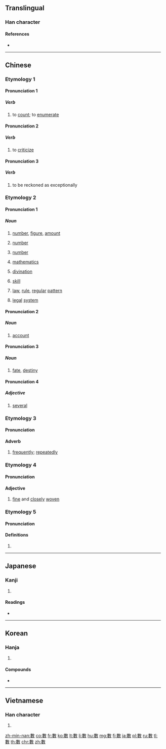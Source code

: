 ==Translingual==

===Han character===
{{Han char|rn=66|rad=攴|as=11|sn=15|four=58440|canj=LVOK|ids=⿰婁攵}}

====References====
* {{Han ref|kx=0475.040|dkj=13363|dj=0829.070|hdz=21474.010|uh=6578|ud=25976|bh=BCC6|bd=48326}}

----

==Chinese==
{{zh-forms|s=数}}

===Etymology 1===

====Pronunciation 1====
{{zh-pron
|m=shǔ
|c=sou2
|h=pfs=
|mn=siàu
|mn_note=vernacular reading
|mc=1
|oc=1,1
|ma=
|cat=v
}}

=====Verb=====
{{zh-verb}}

# to [[count]]; to [[enumerate]]

====Pronunciation 2====
{{zh-pron
|m=shǔ
|c=sou2
|h=pfs=
|mn=só͘/sò͘
|mn_note=literary reading
|mc=1
|oc=1,1
|ma=
|cat=v
}}

=====Verb=====
{{zh-verb}}

# to [[criticize]]
#: {{zh-usex|數{shǔ}落|to criticize, to scold}}

====Pronunciation 3====
{{zh-pron
|m=shǔ
|c=sou2
|h=pfs=
|mn=
|mc=1
|oc=1,1
|ma=
|cat=v
}}

=====Verb=====
{{zh-verb}}

# to be reckoned as exceptionally
#: {{zh-usex|數{shǔ}一.數{shǔ}二|to be reckoned as first or second, to be one of the best}}

===Etymology 2===

====Pronunciation 1====
{{zh-pron
|m=shù
|c=sou3
|h=pfs=su
|mn=sò͘
|mn_note=literary reading
|mc=2
|oc=2,2
|ma=
|cat=n
}}

=====Noun=====
{{zh-noun|mw=個}}

# [[number]], [[figure]], [[amount]]
#: {{zh-usex|人數|population}}
# {{lb|zh|mathematics}} [[number]]
#: {{zh-usex|整數|integer}}
# {{lb|zh|grammar}} [[number]]
#: {{zh-usex|單數|singular}}
# {{zh-obsolete}} [[mathematics]] {{gloss|one of the Six Arts}}
# {{zh-obsolete}} [[divination]]
# {{zh-obsolete}} [[skill]]
# {{zh-obsolete}} [[law]], [[rule]], [[regular]] [[pattern]]
# {{zh-obsolete}} [[legal]] [[system]]

====Pronunciation 2====
{{zh-pron
|m=
|c=sou3
|h=pfs=sṳ
|mn=siàu
|mn_note=vernacular reading
|mc=2
|oc=2,2
|ma=
|cat=n
}}

=====Noun=====
{{zh-noun}}

# {{lb|zh|Cantonese|Hakka|Min Nan}} [[account]]
#: {{zh-usex|數{sou3}簿{bou6-2}|'''account''' book|C}}

====Pronunciation 3====
{{zh-pron
|m=shù
|c=sou3
|h=pfs=sṳ
|mn=sò͘
|mn_note=literary reading
|mc=2
|oc=2,2
|ma=
|cat=n
}}

=====Noun=====
{{zh-noun}}

# [[fate]], [[destiny]]
#: {{zh-usex|氣數|'''fate'''}}

====Pronunciation 4====
{{zh-pron
|m=shù
|c=sou3
|h=pfs=
|mn=
|mc=2
|oc=2,2
|ma=
|cat=adj
}}

=====Adjective=====
{{zh-adj}}

# [[several]]

===Etymology 3===

====Pronunciation====
{{zh-pron
|m=shuò
|c=sok3
|h=pfs=
|mn=siàu/sok
|mc=3
|oc=3,3
|ma=
|cat=adv
}}

====Adverb====
{{zh-adv}}

# [[frequently]]; [[repeatedly]]
#: {{zh-usex|數{shuò}見.不鮮|a common occurrence}}

===Etymology 4===

====Pronunciation====
{{zh-pron
|m=cù
|c=
|h=pfs=
|mn=
|mc=
|oc=
|ma=
|cat=adj
}}

====Adjective====
{{zh-adj}}

# [[fine]] and [[closely]] [[woven]]
#: {{zh-usex|數{cù}罟|'''closely woven''' net}}

===Etymology 5===

====Pronunciation====
{{zh-pron
|m=shù,sù,2nb=Taiwan
|c=sou3
|h=pfs=
|mn=sò͘/siàu
|mc=
|oc=
|ma=
|cat=
}}

====Definitions====
{{zh-hanzi}}

# {{zh-only used in|數珠}}

----

==Japanese==

===Kanji===
{{ja-kanji|grade=|rs=攴11|style=ky|shin=数}}

# {{defn|lang=ja|sort=攴11}}

====Readings====
* {{ja-readings|on=[[すう]] (sū), [[しゅ]] (shu)|kun=[[かぞえる]] (kazoeru), [[かず]] (kazu)}}

----

==Korean==

===Hanja===
{{ko-hanja|hangeul=[[수]], [[삭]]|eumhun=|rv=su, sak|mr=su, sak|y=swu, sak}}

# {{defn|lang=ko|sort=攴11}}

====Compounds====
* {{l|ko|數板|tr=[[수판]], supan}}

----

==Vietnamese==

===Han character===
{{vi-hantu|[[số]], [[sộ]], [[sỗ]], [[sổ]], [[xọ]]|rs=攴11}}

# {{defn|lang=vi|sort=攴11}}

[[zh-min-nan:數]]
[[co:數]]
[[fr:數]]
[[ko:數]]
[[lt:數]]
[[li:數]]
[[hu:數]]
[[mg:數]]
[[fj:數]]
[[ja:數]]
[[pl:數]]
[[ru:數]]
[[tl:數]]
[[th:數]]
[[chr:數]]
[[zh:數]]